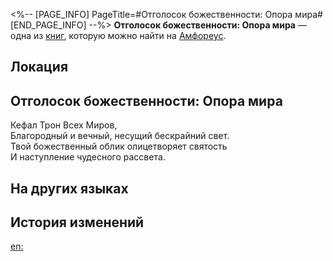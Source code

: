 <%-- [PAGE_INFO]
PageTitle=#Отголосок божественности: Опора мира#
[END_PAGE_INFO] --%>
{{Дополнить}}
{{Книга Инфобокс
|id           = 517
|Название     = 
|Изображение  = Предмет Книга Амфореус 3.png
|Мир          = Амфореус
|Томов        = 1
|Автор        = <!--нужно добавить-->
|Описание     = Воспоминания о чудесах титана. Лишь те, кому было даровано благословение, способны услышать священное эхо... Слушайте! Из сердца мира льётся ода рассвету.
|Том1         = {{tx}}
|Источник1    = {{tx|Отсутствует источник}}
|Персонажи    = 
|Фракции      = 
}}
'''Отголосок божественности: Опора мира''' — одна из [[Книги|книг]], которую можно найти на [[Амфореус]].

==Локация==
{{Отметка карты|<!--название карты-->|<!--id отметки-->}}

==Отголосок божественности: Опора мира==
Кефал Трон Всех Миров,<br />
Благородный и вечный, несущий бескрайний свет.<br />
Твой божественный облик олицетворяет святость<br />
И наступление чудесного рассвета.

==На других языках==
{{На других языках
|en   = Divine Echo: Worldbearing
|zhs  = 神性的回响：负世
|zht  = 神性的迴響：負世
|ja   = 神性の反響：世負い
|ko   = 신성의 메아리: 부세
|es   = Eco divino: el Sostén del mundo
|fr   = Écho divin&nbsp;: Porte-Monde
|ru   = Отголосок божественности: Опора мира
|th   = แว่วเสียงศักดิ์สิทธิ์: แบกโลกา
|vi   = Tiếng Vọng Thần Tính: Phụ Thế
|de   = Göttliches Echo: Welt
|id   = Gema Ilahi: Penopang Dunia
|pt   = Eco Divino: Sustenta-Mundo
}}

==История изменений==
{{История изменений|3.5}}

[[en:]]